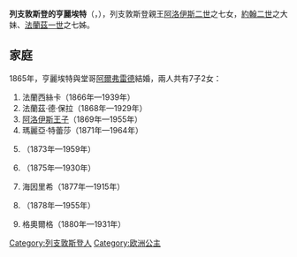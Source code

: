 {{Multiple issues|
{{Expand language|1=en|time=2021-01-08T07:48:24+00:00}}
{{Unreferenced|time=2021-01-08T07:48:24+00:00}}
}}
{{Infobox noble
| name        = 列支敦斯登的亨麗埃特
| image       = Princess Henriette of Liechtenstein.JPG
| birth_date  = {{birth date|1843|6|6|df=y}}
| birth_place = [[列支敦士登城堡|列支敦士登城堡]]
| death_date  = {{death date and age|1931|12|24|1843|6|6|df=y}}
| death_place = [[拉斯尼茨河畔弗劳恩塔尔|弗勞恩塔爾]]
| noble family= [[列支敦士登王朝|列支敦士登王朝]]
| father      = [[阿洛伊斯二世|阿洛伊斯二世]]
| mother      = [[法蘭西絲卡·金斯基|法蘭西絲卡·金斯基]]
}}
'''列支敦斯登的亨麗埃特'''（{{lang-de|Henriette von Liechtenstein}}，{{bd|1843年|6月6日|1931年|12月24日}}），列支敦斯登親王[[阿洛伊斯二世|阿洛伊斯二世]]之七女，[[约翰二世_(列支敦士登)|約翰二世]]之大妹、[[法蘭茲一世_(列支敦斯登)|法蘭茲一世]]之七姊。

== 家庭 ==
1865年，亨麗埃特與堂哥[[列支敦斯登的阿爾弗雷德|阿爾弗雷德]]結婚，兩人共有7子2女：
# 法蘭西絲卡（1866年—1939年）
# 法蘭茲·德·保拉（1868年—1929年）
# [[阿洛伊斯王子_(列支敦斯登)|阿洛伊斯王子]]（1869年—1955年）
# 瑪麗亞·特蕾莎（1871年—1964年）
# {{le|約翰尼斯王子 (列支敦斯登)|Prince Johannes of Liechtenstein (1873–1959)|約翰尼斯王子}}（1873年—1959年）
# {{le|列支敦斯登的阿爾弗雷德·羅曼|Prince Alfred Roman of Liechtenstein|阿爾弗雷德·羅曼}}（1875年—1930年）
# 海因里希（1877年—1915年）
# {{le|列支敦斯登的卡爾·阿洛伊斯|Prince Karl Aloys of Liechtenstein|卡爾·阿洛伊斯}}（1878年—1955年）
# 格奧爾格（1880年—1931年）

[[Category:列支敦斯登人|Category:列支敦斯登人]]
[[Category:欧洲公主|Category:欧洲公主]]